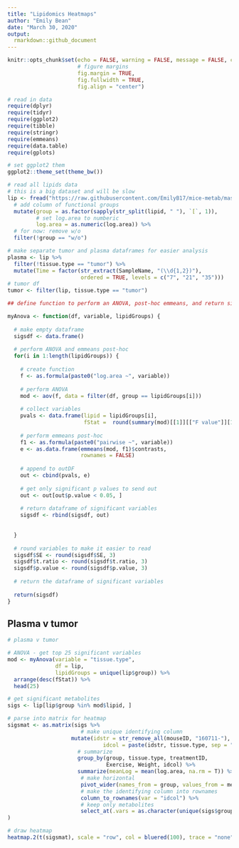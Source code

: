 ---
title: "Lipidomics Heatmaps"
author: "Emily Bean"
date: "March 30, 2020"
output: 
  rmarkdown::github_document
---

```{r setup, echo = FALSE}

knitr::opts_chunk$set(echo = FALSE, warning = FALSE, message = FALSE, collapse = TRUE,
                      # figure margins
                      fig.margin = TRUE,
                      fig.fullwidth = TRUE,
                      fig.align = "center")

```



```{r}

# read in data
require(dplyr)
require(tidyr)
require(ggplot2)
require(tibble)
require(stringr)
require(emmeans)
require(data.table)
require(gplots)

# set ggplot2 them
ggplot2::theme_set(theme_bw())

# read all lipids data
# this is a big dataset and will be slow
lip <- fread("https://raw.githubusercontent.com/EmilyB17/mice-metab/master/data/allLipidsCleaned.txt", header = TRUE)  %>% 
  # add column of functional groups
  mutate(group = as.factor(sapply(str_split(lipid, " "), `[`, 1)),
         # set log.area to numberic
         log.area = as.numeric(log.area)) %>% 
  # for now: remove w/o
  filter(!group == "w/o")

# make separate tumor and plasma dataframes for easier analysis 
plasma <- lip %>% 
  filter(!tissue.type == "tumor") %>% 
  mutate(Time = factor(str_extract(SampleName, "(\\d{1,2})"), 
                       ordered = TRUE, levels = c("7", "21", "35")))
# tumor df 
tumor <- filter(lip, tissue.type == "tumor")


```


```{r}

## define function to perform an ANOVA, post-hoc emmeans, and return significant data

myAnova <- function(df, variable, lipidGroups) {
  
  # make empty dataframe
  sigsdf <- data.frame()
  
  # perform ANOVA and emmeans post-hoc
  for(i in 1:length(lipidGroups)) {
    
    # create function
    f <- as.formula(paste0("log.area ~", variable))
    
    # perform ANOVA
    mod <- aov(f, data = filter(df, group == lipidGroups[i]))
    
    # collect variables
    pvals <- data.frame(lipid = lipidGroups[i],
                        fStat =  round(summary(mod)[[1]][["F value"]][1], 4))
    
    # perform emmeans post-hoc
    f1 <- as.formula(paste0("pairwise ~", variable))
    e <- as.data.frame(emmeans(mod, f1)$contrasts,
                       rownames = FALSE)
    
    # append to outDF
    out <- cbind(pvals, e)
    
    # get only significant p values to send out
    out <- out[out$p.value < 0.05, ] 
    
    # return dataframe of significant variables
    sigsdf <- rbind(sigsdf, out)
    
    
  }
  
  # round variables to make it easier to read
  sigsdf$SE <- round(sigsdf$SE, 3)
  sigsdf$t.ratio <- round(sigsdf$t.ratio, 3)
  sigsdf$p.value <- round(sigsdf$p.value, 3)
  
  # return the dataframe of significant variables
  
  return(sigsdf)
}

```


## Plasma v tumor

```{r}
# plasma v tumor

# ANOVA - get top 25 significant variables
mod <- myAnova(variable = "tissue.type",
               df = lip,
               lipidGroups = unique(lip$group)) %>%
  arrange(desc(fStat)) %>% 
  head(25)

# get significant metabolites
sigs <- lip[lip$group %in% mod$lipid, ] 

# parse into matrix for heatmap
sigsmat <- as.matrix(sigs %>% 
                       # make unique identifying column
                    mutate(idstr = str_remove_all(mouseID, "160711-"),
                              idcol = paste(idstr, tissue.type, sep = "_")) %>% 
                      # summarize
                      group_by(group, tissue.type, treatmentID,
                               Exercise, Weight, idcol) %>% 
                      summarize(meanLog = mean(log.area, na.rm = T)) %>% 
                       # make horizontal
                       pivot_wider(names_from = group, values_from = meanLog) %>% 
                       # make the identifying column into rownames
                       column_to_rownames(var = "idcol") %>% 
                       # keep only metabolites
                       select_at(.vars = as.character(unique(sigs$group)))
)


```


```{r}

# draw heatmap
heatmap.2(t(sigsmat), scale = "row", col = bluered(100), trace = "none", density.info = "none", margins = c(10, 12), cexRow = 1, cexCol = 1)

```


